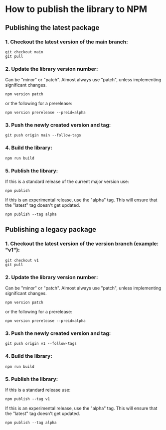 
<Meta title="Documentation/How to publish to NPM" />

# How to publish the library to NPM

## Publishing the latest package

### 1. Checkout the latest version of the main branch:

```
git checkout main
git pull
```

### 2. Update the library version number:

Can be "minor" or "patch". Almost always use "patch", unless implementing significant changes.

```
npm version patch
```

or the following for a prerelease:

```
npm version prerelease --preid=alpha
```

### 3. Push the newly created version and tag:

```
git push origin main --follow-tags
```

### 4. Build the library:

```
npm run build
```

### 5. Publish the library:

If this is a standard release of the current major version use:

```
npm publish
```

If this is an experimental release, use the "alpha" tag. This will ensure that the "latest" tag doesn't get updated.

```
npm publish --tag alpha
```

## Publishing a legacy package

### 1. Checkout the latest version of the version branch (example: "v1"):

```
git checkout v1
git pull
```

### 2. Update the library version number:

Can be "minor" or "patch". Almost always use "patch", unless implementing significant changes.

```
npm version patch
```

or the following for a prerelease:

```
npm version prerelease --preid=alpha
```

### 3. Push the newly created version and tag:

```
git push origin v1 --follow-tags
```

### 4. Build the library:

```
npm run build
```

### 5. Publish the library:

If this is a standard release use:

```
npm publish --tag v1
```

If this is an experimental release, use the "alpha" tag. This will ensure that the "latest" tag doesn't get updated.

```
npm publish --tag alpha
```
